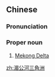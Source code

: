 ==Chinese==
{{zh-forms|type=33}}

===Pronunciation===
{{zh-pron
|m=Méigōnghé sānjiǎozhōu
|c=mei4 gung1 ho4 saam1 gok3 zau1
|cat=pn
}}

===Proper noun===
{{zh-proper noun}}
# [[w:Mekong Delta|Mekong Delta]]

[[zh:湄公河三角洲]]
